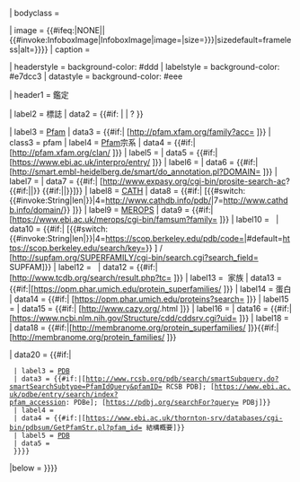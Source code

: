 {{infobox
| above = {{{Name|{{PAGENAME}} }}}
| bodystyle = {{#switch:{{{align|}}}
 | left = float:left; clear:left; margin: 0.5em 1em 0.5em 0;
 | center = float:none; margin:auto
 | none = float:none; margin: 0.5em 0 0.5em 0;
 | right | #default =
 }}
| bodyclass = {{{class|}}}

| image = {{#ifeq:{{{image}}}|NONE||{{#invoke:InfoboxImage|InfoboxImage|image={{{image|}}}|size={{{image_size|{{{width|}}}}}}|sizedefault=frameless|alt={{{alt|}}}}}}}
| caption = {{{caption|}}}

| headerstyle = background-color: #ddd
| labelstyle  = background-color: #e7dcc3
| datastyle   = background-color: #eee

| header1 = 鑑定

| label2 = 標誌
| data2  = {{#if:{{{Symbol|}}} |{{{Symbol}}} | ?{{main other|[[Category:Protein articles without symbol]]}} }}

| label3 = [[Pfam]]
| data3  = {{#if:{{{Pfam|}}}| [http://pfam.xfam.org/family?acc={{{Pfam}}} {{{Pfam}}}]}}
| class3 = pfam
| label4 = [[Pfam]]宗系
| data4  = {{#if:{{{Pfam_clan|}}}| [http://pfam.xfam.org/clan/{{{Pfam_clan}}} {{{Pfam_clan}}}]}}
| label5 = {{tsl|en|InterPro}}
| data5  = {{#if:{{{InterPro|}}}| [https://www.ebi.ac.uk/interpro/entry/{{{InterPro}}} {{{InterPro}}}]}}
| label6 = {{tsl|en|Simple Modular Architecture Research Tool|簡單模塊構架搜索工具|SMART}}
| data6  = {{#if:{{{SMART|}}}|[http://smart.embl-heidelberg.de/smart/do_annotation.pl?DOMAIN={{{SMART}}} {{{SMART}}}]}}
| label7 =  {{tsl|en|PROSITE}}
| data7  = {{#if:{{{PROSITE|}}}{{{Prosite|}}}| [http://www.expasy.org/cgi-bin/prosite-search-ac?{{#if:{{{PROSITE|}}}|{{{PROSITE}}}|{{{Prosite|}}}}}  {{#if:{{{PROSITE|}}}|{{{PROSITE}}}|{{{Prosite|}}}}}]}}
| label8 =  [[CATH數據庫|CATH]]
| data8  = {{#if:{{{CATH|}}}| [{{#switch:{{#invoke:String|len|{{{CATH}}}}}|4=http://www.cathdb.info/pdb/{{lc:{{{CATH}}}}}|7=http://www.cathdb.info/domain/{{{CATH}}}}} {{{CATH}}}]}}
| label9 = [[MEROPS]]
| data9  = {{#if:{{{MEROPS|}}}| [https://www.ebi.ac.uk/merops/cgi-bin/famsum?family={{{MEROPS}}} {{{MEROPS}}}]}}
| label10 =  {{tsl|en|Structural Classification of Proteins|蛋白結構分類数据库|SCOP}}
| data10  = {{#if:{{{SCOP|}}}| [{{#switch:{{#invoke:String|len|{{{CATH}}}}}|4=https://scop.berkeley.edu/pdb/code={{{SCOP}}}|#default=https://scop.berkeley.edu/search/key={{{SCOP}}}}} {{{SCOP}}}] / [http://supfam.org/SUPERFAMILY/cgi-bin/search.cgi?search_field={{{SCOP}}} SUPFAM]}}<!-- Alternatively, with search/key={{{SCOP}}} we can stuff the domain identifiers (like d1ga6a_) into SCOP and SUPERFAMILY (they speak the same thing anyways) -->
| label12 =  {{tsl|en|TCDB|轉運蛋白分類數據庫|TCDB}}
| data12  = {{#if:{{{TCDB|}}}| [http://www.tcdb.org/search/result.php?tc={{{TCDB}}} {{{TCDB}}}]}}
| label13 =  {{tsl|en|Orientations of Proteins in Membranes database|膜蛋白方向數據庫|OPM}}家族
| data13  = {{#if:{{{OPM family|}}}|[https://opm.phar.umich.edu/protein_superfamilies/{{{OPM family}}} {{{OPM family}}}]}}
| label14 =  {{tsl|en|Orientations of Proteins in Membranes database|膜蛋白方向數據庫|OPM}}蛋白
| data14  = {{#if:{{{OPM protein|}}}| [https://opm.phar.umich.edu/proteins?search={{{OPM protein}}} {{{OPM protein}}}]}}
| label15 =  {{tsl|en|CAZy}}
| data15  = {{#if:{{{CAZy|}}}| [http://www.cazy.org/{{{CAZy}}}.html {{{CAZy}}}]}}
| label16 =  {{tsl|en|Conserved Domain Database|保守結構域數據庫庫|CDD}}
| data16  = {{#if:{{{CDD|}}}| [https://www.ncbi.nlm.nih.gov/Structure/cdd/cddsrv.cgi?uid={{{CDD}}} {{{CDD}}}]}}
| label18 =  {{tsl|en|Membranome|膜蛋白數據庫}}
| data18  = {{#if:{{{Membranome superfamily|}}}|[http://membranome.org/protein_superfamilies/{{{Membranome superfamily}}} {{{Membranome superfamily}}}]}}{{#if:{{{Membranome family|}}}|[http://membranome.org/protein_families/{{{Membranome family}}} {{{Membranome family}}}]}}


| data20 = {{#if:{{{Pfam|}}}{{{PDB|}}}|{{infobox
  | bodyclass = collapsible collapsed
  | bodystyle = float:none; clear:none; margin:0; border-width:0; border-collapse:collapse; text-align:left; width:100%
  | headerstyle = background-color: #ddd
  | labelstyle  = background-color: #e7dcc3; border:#fafafa 2px solid; border-width:3px 2px 0 0;
  | datastyle   = background-color: #eee; border:#fafafa 2px solid; border-width:3px 0 0 2px;

  | header1 = 現有可用的蛋白結構：
  | label2 = [[Pfam]]
  | data2  = {{#if:{{{Pfam|}}}|[http://pfam.xfam.org/family/{{{Pfam}}}?tab=pdbBlock 結構] / [http://prodata.swmed.edu/ecod/complete/search?kw={{{Pfam}}} ECOD]}}
  | label3 = [[蛋白質數據庫|PDB]]
  | data3 = {{#if:{{{Pfam|}}}|[http://www.rcsb.org/pdb/search/smartSubquery.do?smartSearchSubtype=PfamIdQuery&pfamID={{{Pfam}}} RCSB PDB]; [https://www.ebi.ac.uk/pdbe/entry/search/index?pfam_accession:{{{Pfam}}} PDBe]; [https://pdbj.org/searchFor?query={{{Pfam}}} PDBj]}}
  | label4 = {{tsl|en|PDBsum}}
  | data4 = {{#if:{{{Pfam|}}}|[https://www.ebi.ac.uk/thornton-srv/databases/cgi-bin/pdbsum/GetPfamStr.pl?pfam_id={{{Pfam}}} 結構概要]}}
  | label5 = [[蛋白質數據庫|PDB]]
  | data5 = {{{PDB|}}}
  }}}}
|below = {{{below|}}}
}}{{main other|{{#if:{{{image|}}}|<!--OK-->|[[Category:需要圖片的蛋白質頁面]]}}}}
<noinclude>
{{Documentation}}<!--请将分类及跨语言链接放在说明文档页面。-->
</noinclude>